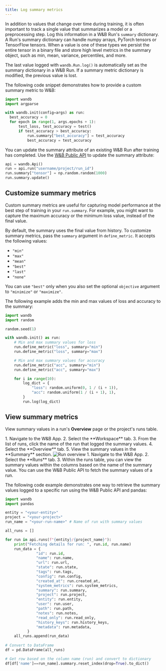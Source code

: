 ```yaml
---
title: Log summary metrics
---
```


In addition to values that change over time during training, it is often important to track a single value that summarizes a model or a preprocessing step. Log this information in a W&B Run's `summary` dictionary. A Run's summary dictionary can handle numpy arrays, PyTorch tensors or TensorFlow tensors. When a value is one of these types we persist the entire tensor in a binary file and store high level metrics in the summary object, such as min, mean, variance, percentiles, and more.

The last value logged with `wandb.Run.log()` is automatically set as the summary dictionary in a W&B Run. If a summary metric dictionary is modified, the previous value is lost.

The following code snippet demonstrates how to provide a custom summary metric to W&B:

```python
import wandb
import argparse

with wandb.init(config=args) as run:
  best_accuracy = 0
  for epoch in range(1, args.epochs + 1):
      test_loss, test_accuracy = test()
      if test_accuracy > best_accuracy:
          run.summary["best_accuracy"] = test_accuracy
          best_accuracy = test_accuracy
```

You can update the summary attribute of an existing W&B Run after training has completed. Use the [W&B Public API](/models/ref/python/public-api/) to update the summary attribute:

```python
api = wandb.Api()
run = api.run("username/project/run_id")
run.summary["tensor"] = np.random.random(1000)
run.summary.update()
```

## Customize summary metrics

Custom summary metrics are useful for capturing model performance at the best step of training in your `run.summary`. For example, you might want to capture the maximum accuracy or the minimum loss value, instead of the final value.

By default, the summary uses the final value from history. To customize summary metrics, pass the `summary` argument in `define_metric`. It accepts the following values:

* `"min"`
* `"max"`
* `"mean"`
* `"best"`
* `"last"`
* `"none"`

You can use `"best"` only when you also set the optional `objective` argument to `"minimize"` or `"maximize"`. 

The following example adds the min and max values of loss and accuracy to the summary:

```python
import wandb
import random

random.seed(1)

with wandb.init() as run:
    # Min and max summary values for loss
    run.define_metric("loss", summary="min")
    run.define_metric("loss", summary="max")

    # Min and max summary values for accuracy
    run.define_metric("acc", summary="min")
    run.define_metric("acc", summary="max")

    for i in range(10):
        log_dict = {
            "loss": random.uniform(0, 1 / (i + 1)),
            "acc": random.uniform(1 / (i + 1), 1),
        }
        run.log(log_dict)
```

## View summary metrics

View summary values in a run's **Overview** page or the project's runs table.

<Tabs>
<Tab title="Run Overview">
1. Navigate to the W&B App.
2. Select the **Workspace** tab.
3. From the list of runs, click the name of the run that logged the summary values.
4. Select the **Overview** tab.
5. View the summary values in the **Summary** section.

<Frame>
    <img src="/images/track/customize_summary.png" alt="Run overview"  />
</Frame>
</Tab>
<Tab title="Run Table">
1. Navigate to the W&B App.
2. Select the **Runs** tab.
3. Within the runs table, you can view the summary values within the columns based on the name of the summary value.
</Tab>
<Tab title="W&B Public API">
You can use the W&B Public API to fetch the summary values of a run. 

The following code example demonstrates one way to retrieve the summary values logged to a specific run using the W&B Public API and pandas:

```python
import wandb
import pandas

entity = "<your-entity>"
project = "<your-project>"
run_name = "<your-run-name>" # Name of run with summary values

all_runs = []

for run in api.runs(f"{entity}/{project_name}"):
    print("Fetching details for run: ", run.id, run.name)
    run_data = {
              "id": run.id,
              "name": run.name,
              "url": run.url,
              "state": run.state,
              "tags": run.tags,
              "config": run.config,
              "created_at": run.created_at,
              "system_metrics": run.system_metrics,
              "summary": run.summary,
              "project": run.project,
              "entity": run.entity,
              "user": run.user,
              "path": run.path,
              "notes": run.notes,
              "read_only": run.read_only,
              "history_keys": run.history_keys,
              "metadata": run.metadata,
          }
    all_runs.append(run_data)
  
# Convert to DataFrame  
df = pd.DataFrame(all_runs)

# Get row based on the column name (run) and convert to dictionary
df[df['name']==run_name].summary.reset_index(drop=True).to_dict()
```
</Tab>
</Tabs>






